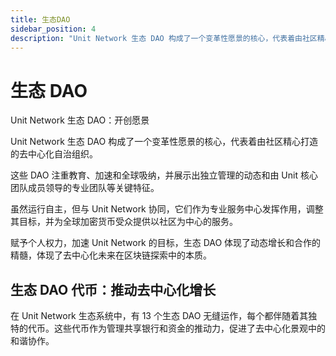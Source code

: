 ```yaml
---
title: 生态DAO
sidebar_position: 4
description: "Unit Network 生态 DAO 构成了一个变革性愿景的核心，代表着由社区精心打造的去中心化自治组织。"
---
```


# 生态 DAO

Unit Network 生态 DAO：开创愿景

Unit Network 生态 DAO 构成了一个变革性愿景的核心，代表着由社区精心打造的去中心化自治组织。

这些 DAO 注重教育、加速和全球吸纳，并展示出独立管理的动态和由 Unit 核心团队成员领导的专业团队等关键特征。

虽然运行自主，但与 Unit Network 协同，它们作为专业服务中心发挥作用，调整其目标，并为全球加密货币受众提供以社区为中心的服务。

赋予个人权力，加速 Unit Network 的目标，生态 DAO 体现了动态增长和合作的精髓，体现了去中心化未来在区块链探索中的本质。

## 生态 DAO 代币：推动去中心化增长

在 Unit Network 生态系统中，有 13 个生态 DAO 无缝运作，每个都伴随着其独特的代币。这些代币作为管理共享银行和资金的推动力，促进了去中心化景观中的和谐协作。


<DocCardList />
